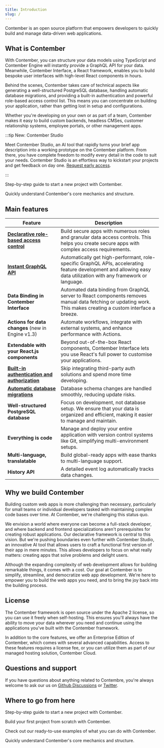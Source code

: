 ```yaml
---
title: Introduction
slug: /
---
```



Contember is an open source platform that empowers developers to quickly build and manage data-driven web applications.

## What is Contember

With Contember, you can structure your data models using TypeScript and Contember Engine will instantly provide a GraphQL API for your data. Meanwhile, Contember Interface, a React framework, enables you to build bespoke user interfaces with high-level React components in hours.

Behind the scenes, Contember takes care of technical aspects like generating a well-structured PostgreSQL database, handling automatic database migrations, and providing a built-in authentication and powerful role-based access control list. This means you can concentrate on building your application, rather than getting lost in setup and configurations.

Whether you're developing on your own or as part of a team, Contember makes it easy to build custom backends, headless CMSes, customer relationship systems, employee portals, or other management apps.

:::tip New: Contember Studio

Meet Contember Studio, an AI tool that rapidly turns your brief app description into a working prototype on the Contember platform. From there, you have complete freedom to modify every detail in the code to suit your needs. Contember Studio is an effortless way to kickstart your projects and get feedback on day one. [Request early access](https://rik9zhzhn1g.typeform.com/to/UWv1lamK).

:::

<DocsCards>
  <DocsCard header="Installation Guide" href="/intro/installation">
    <p>Step-by-step guide to start a new project with Contember.</p>
  </DocsCard>

  <DocsCard header="How Contember works" href="/intro/how-it-works">
    <p>Quickly understand Contember's core mechanics and structure.</p>
  </DocsCard>
</DocsCards>

## Main features

| Feature | Description |
|---|---|
| **[Declarative role-based access control](/reference/engine/schema/acl.md)** | Build secure apps with numerous roles and granular data access controls. This helps you create secure apps with complex access requirements. |
| **[Instant GraphQL API](/reference/engine/content/overview.md)** | Automatically get high-performant, role-specific GraphQL APIs, accelerating feature development and allowing easy data utilization with any framework or language. |
| **Data Binding in Contember Interface** | Automated data binding from GraphQL server to React components removes manual data fetching or updating work. This makes creating a custom interface a breeze. |
| **Actions for data changes** (new in Engine v1.3) | Automate workflows, integrate with external systems, and enhance performance with Actions. |
| **Extendable with your React.js components** | Beyond out-of-the-box React components, Contember Interface lets you use React's full power to customise your applications. |
| **[Built-in authentication and authorization](/reference/engine/tenant/overview.md)** | Skip integrating third-party auth solutions and spend more time developing. |
| **[Automatic database migrations](/reference/engine/schema/migrations.md)** | Database schema changes are handled smoothly, reducing update risks. |
| **Well-structured PostgreSQL database** | Focus on development, not database setup. We ensure that your data is organized and efficient, making it easier to manage and maintain. |
| **Everything is code** | Manage and deploy your entire application with version control systems like Git, simplifying multi-environment setups. |
| **Multi-language, translatable** | Build global-ready apps with ease thanks to multi-language support. |
| **History API** | A detailed event log automatically tracks data changes. |

## Why we build Contember

Building custom web apps is more challenging than necessary, particularly for small teams or individual developers tasked with maintaining complex code bases over time. At Contember, we're challenging this status quo.

We envision a world where everyone can become a full-stack developer, and where backend and frontend specializations aren't prerequisites for creating robust applications. Our declarative framework is central to this vision. But we're pushing boundaries even further with Contember Studio, an innovative AI tool that allows users to craft a functional first version of their app in mere minutes. This allows developers to focus on what really matters: creating apps that solve problems and delight users.

Although the expanding complexity of web development allows for building remarkable things, it comes with a cost. Our goal at Contember is to simplify, streamline, and democratize web app development. We're here to empower you to build the web apps you need, and to bring the joy back into the building process.

## License

The Contember framework is open source under the Apache 2 license, so you can use it freely when self-hosting. This ensures you'll always have the ability to move your data wherever you need and continue using the applications you've built with the Contember framework.

In addition to the core features, we offer an Enterprise Edition of Contember, which comes with several advanced capabilities. Access to these features requires a license fee, or you can utilize them as part of our managed hosting solution, Contember Cloud.

## Questions and support

If you have questions about anything related to Contembre, you're always welcome to ask our us on [Github Discussions](https://github.com/orgs/contember/discussions) or [Twitter](https://twitter.com/contember).

## Where to go from here

<DocsCards>
  <DocsCard header="Installation Guide" href="/intro/installation">
    <p>Step-by-step guide to start a new project with Contember.</p>
  </DocsCard>

  <DocsCard header="Quickstart" href="/intro/quickstart">
    <p>Build your first project from scratch with Contember.</p>
  </DocsCard>

  <DocsCard header="Starter Kits" href="https://github.com/contember/starter-kits">
    <p>Check out our ready-to-use examples of what you can do with Contember.</p>
  </DocsCard>

  <DocsCard header="How Contember works" href="/intro/how-it-works">
    <p>Quickly understand Contember's core mechanics and structure.</p>
  </DocsCard>
</DocsCards>
